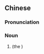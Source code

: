 ==Chinese==
{{zh-forms}}

===Pronunciation===
{{zh-pron
|m=chātiánpào
|cat=n
}}

===Noun===
{{zh-noun}}

# {{taxlink|Rubus coreanus|species|noshow=1}} (the {{vern|Korean black raspberry}})